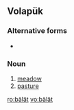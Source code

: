 ==Volapük==

===Alternative forms===
* {{l|vo|bälat}}

===Noun===
{{infl|vo|noun}}

# [[meadow]]
# [[pasture]]

[[ro:bälät]]
[[vo:bälät]]